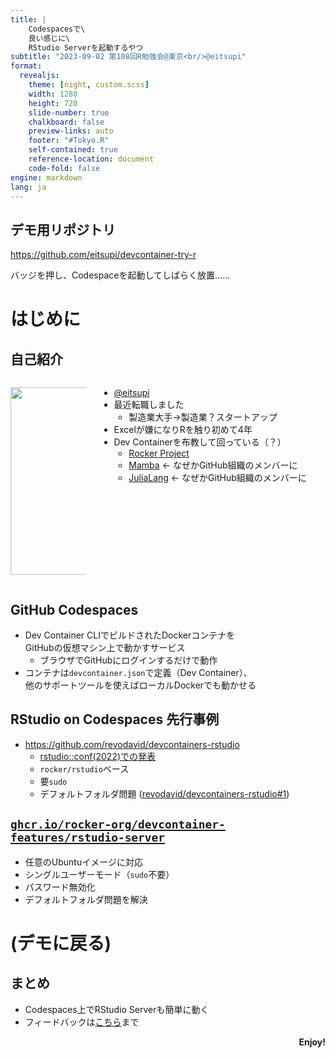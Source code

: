 ```yaml
---
title: |
    Codespacesで\
    良い感じに\
    RStudio Serverを起動するやつ
subtitle: "2023-09-02 第108回R勉強会@東京<br/>@eitsupi"
format:
  revealjs:
    theme: [night, custom.scss]
    width: 1280
    height: 720
    slide-number: true
    chalkboard: false
    preview-links: auto
    footer: "#Tokyo.R"
    self-contained: true
    reference-location: document
    code-fold: false
engine: markdown
lang: ja
---
```


## デモ用リポジトリ

<https://github.com/eitsupi/devcontainer-try-r>

バッジを押し、Codespaceを起動してしばらく放置……

# はじめに

## 自己紹介

:::: {.columns}

::: {.column width="25%"}

![](../image/eitsupi.jpg){fig-align="center" width="300" height="300"}

:::

::: {.column width="75%"}

- [@eitsupi](https://github.com/eitsupi)
- 最近転職しました
  - 製造業大手→製造業？スタートアップ
- Excelが嫌になりRを触り初めて4年
- Dev Containerを布教して回っている（？）
  - [Rocker Project](https://github.com/rocker-org/devcontainer-features)
  - [Mamba](https://github.com/mamba-org/devcontainer-features) ← なぜかGitHub組織のメンバーに
  - [JuliaLang](https://github.com/JuliaLang/devcontainer-features) ← なぜかGitHub組織のメンバーに

:::

::::

## GitHub Codespaces

- Dev Container CLIでビルドされたDockerコンテナを\
  GitHubの仮想マシン上で動かすサービス
  - ブラウザでGitHubにログインするだけで動作
- コンテナは`devcontainer.json`で定義（Dev Container）、\
  他のサポートツールを使えばローカルDockerでも動かせる

## RStudio on Codespaces 先行事例

- <https://github.com/revodavid/devcontainers-rstudio>
  - [rstudio::conf(2022)での発表](https://www.rstudio.com/conference/2022/talks/zero-setup-r-workshops-github/)
  - `rocker/rstudio`ベース
  - 要`sudo`
  - デフォルトフォルダ問題 ([revodavid/devcontainers-rstudio#1](https://github.com/revodavid/devcontainers-rstudio/issues/1))

## [`ghcr.io/rocker-org/devcontainer-features/rstudio-server`](https://github.com/rocker-org/devcontainer-features/tree/main/src/rstudio-server)

- 任意のUbuntuイメージに対応
- シングルユーザーモード（`sudo`不要）
- パスワード無効化
- デフォルトフォルダ問題を解決

# (デモに戻る)

## まとめ

::: {.incremental}

- Codespaces上でRStudio Serverも簡単に動く
- フィードバックは[こちら](https://github.com/rocker-org/devcontainer-features/issues)まで

:::

<div style="text-align: right;">
**Enjoy!**
</div>
